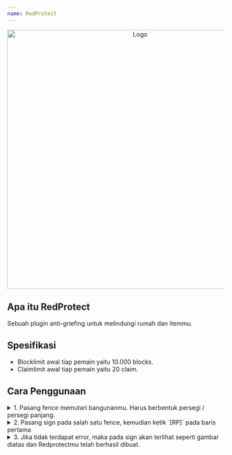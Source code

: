 ```yaml
---
name: RedProtect
---
```


<center>
  <img src='/img/redprotect-main.png' alt='Logo' width='600px' />
</center>

## Apa itu RedProtect

Sebuah plugin anti-griefing untuk melindungi rumah dan itemmu.

## Spesifikasi

- Blocklimit awal tiap pemain yaitu 10.000 blocks.
- Claimlimit awal tiap pemain yaitu 20 claim.

## Cara Penggunaan

<details>
  <summary>
    1. Pasang fence memutari bangunanmu. Harus berbentuk persegi / persegi
    panjang.
  </summary>
  <img src='/img/redprotect-cara-1.png' alt='Logo' width='500px' />
</details>

<details>
  <summary>
    2. Pasang sign pada salah satu fence, kemudian ketik `[RP]` pada baris
    pertama
  </summary>
  <img src='/img/redprotect-cara-2.png' alt='Logo' width='500px' />
</details>

<details>
  <summary>
    3. Jika tidak terdapat error, maka pada sign akan terlihat seperti gambar
    diatas dan Redprotectmu telah berhasil dibuat.
  </summary>
</details>
